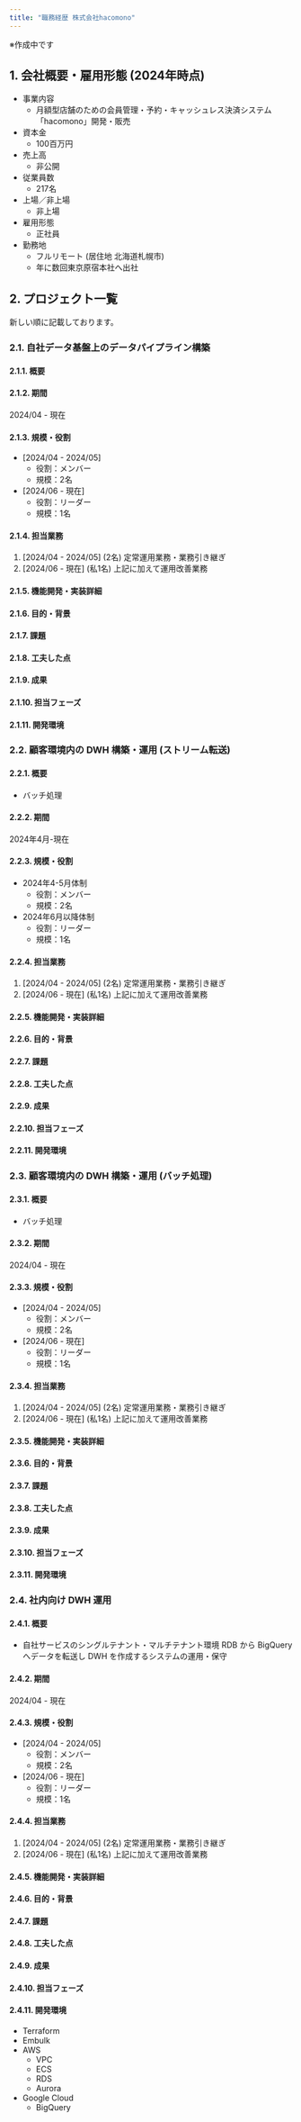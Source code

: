 ```yaml
---
title: "職務経歴 株式会社hacomono"
---
```


※作成中です

## 1. 会社概要・雇用形態 (2024年時点)

- 事業内容
    - 月額型店舗のための会員管理・予約・キャッシュレス決済システム「hacomono」開発・販売
- 資本金
    - 100百万円
- 売上高
    - 非公開
- 従業員数
    - 217名
- 上場／非上場
    - 非上場
- 雇用形態
    - 正社員
- 勤務地
    - フルリモート (居住地 北海道札幌市)
    - 年に数回東京原宿本社へ出社

## 2. プロジェクト一覧

新しい順に記載しております。

### 2.1. 自社データ基盤上のデータパイプライン構築

#### 2.1.1. 概要

#### 2.1.2. 期間

2024/04 - 現在

#### 2.1.3. 規模・役割

- [2024/04 - 2024/05]
    - 役割：メンバー
    - 規模：2名
- [2024/06 - 現在]
    - 役割：リーダー
    - 規模：1名

#### 2.1.4. 担当業務

1. [2024/04 - 2024/05] (2名) 定常運用業務・業務引き継ぎ
1. [2024/06 - 現在] (私1名) 上記に加えて運用改善業務

#### 2.1.5. 機能開発・実装詳細

#### 2.1.6. 目的・背景

#### 2.1.7. 課題

#### 2.1.8. 工夫した点

#### 2.1.9. 成果

#### 2.1.10. 担当フェーズ

#### 2.1.11. 開発環境

### 2.2. 顧客環境内の DWH 構築・運用 (ストリーム転送)

#### 2.2.1. 概要

- バッチ処理

#### 2.2.2. 期間

2024年4月-現在

#### 2.2.3. 規模・役割

- 2024年4-5月体制
    - 役割：メンバー
    - 規模：2名
- 2024年6月以降体制
    - 役割：リーダー
    - 規模：1名

#### 2.2.4. 担当業務

1. [2024/04 - 2024/05] (2名) 定常運用業務・業務引き継ぎ
1. [2024/06 - 現在] (私1名) 上記に加えて運用改善業務

#### 2.2.5. 機能開発・実装詳細

#### 2.2.6. 目的・背景

#### 2.2.7. 課題

#### 2.2.8. 工夫した点

#### 2.2.9. 成果

#### 2.2.10. 担当フェーズ

#### 2.2.11. 開発環境

### 2.3. 顧客環境内の DWH 構築・運用 (バッチ処理)

#### 2.3.1. 概要

- バッチ処理

#### 2.3.2. 期間

2024/04 - 現在

#### 2.3.3. 規模・役割

- [2024/04 - 2024/05]
    - 役割：メンバー
    - 規模：2名
- [2024/06 - 現在]
    - 役割：リーダー
    - 規模：1名

#### 2.3.4. 担当業務

1. [2024/04 - 2024/05] (2名) 定常運用業務・業務引き継ぎ
1. [2024/06 - 現在] (私1名) 上記に加えて運用改善業務

#### 2.3.5. 機能開発・実装詳細

#### 2.3.6. 目的・背景

#### 2.3.7. 課題

#### 2.3.8. 工夫した点

#### 2.3.9. 成果

#### 2.3.10. 担当フェーズ

#### 2.3.11. 開発環境

### 2.4. 社内向け DWH 運用

#### 2.4.1. 概要

- 自社サービスのシングルテナント・マルチテナント環境 RDB から BigQuery へデータを転送し DWH を作成するシステムの運用・保守

#### 2.4.2. 期間

2024/04 - 現在

#### 2.4.3. 規模・役割

- [2024/04 - 2024/05]
    - 役割：メンバー
    - 規模：2名
- [2024/06 - 現在]
    - 役割：リーダー
    - 規模：1名

#### 2.4.4. 担当業務

1. [2024/04 - 2024/05] (2名) 定常運用業務・業務引き継ぎ
1. [2024/06 - 現在] (私1名) 上記に加えて運用改善業務

#### 2.4.5. 機能開発・実装詳細

#### 2.4.6. 目的・背景

#### 2.4.7. 課題

#### 2.4.8. 工夫した点

#### 2.4.9. 成果

#### 2.4.10. 担当フェーズ

#### 2.4.11. 開発環境

- Terraform
- Embulk
- AWS
    - VPC
    - ECS
    - RDS
    - Aurora
- Google Cloud
    - BigQuery
